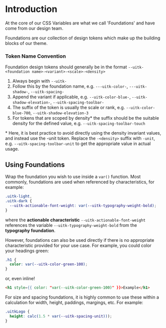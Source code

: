 
<Meta title="Documentation/Styles and Theming/Foundations/Introduction" />

# Introduction

At the core of our CSS Variables are what we call 'Foundations' and have come from our design team.

Foundations are our collection of design tokens which make up the building blocks of our theme.

### Token Name Convention

Foundation design tokens should generally be in the format `--uitk-<foundation name>-<variant>-<scale>-<density>`

1. Always begin with `--uitk-`
2. Follow this by the foundation name, e.g. `---uitk-color-`, `---uitk-shadow-`, `--uitk-spacing-`
3. Append the variant if applicable, e.g. `--uitk-color-blue-`, `--uitk-shadow-elevation-`, `--uitk-spacing-toolbar-`
4. The suffix of the token is usually the scale or rank, e.g. `--uitk-color-blue-700`, `--uitk-shadow-elevation-3`
5. For tokens that are scoped by density\* the suffix should be the suitable density for the defined value, e.g. `--uitk-spacing-toolbar-touch`

\* Here, it is best practice to avoid directly using the density invariant values, and instead use the -unit token. Replace the `-<density>` suffix with `-unit`, e.g. `--uitk-spacing-toolbar-unit` to get the appropriate value in actual usage.

## Using Foundations

Wrap the foundation you wish to use inside a `var()` function. Most commonly, foundations are used when referenced by characteristics, for example:

```css
.uitk-light,
.uitk-dark {
  --uitk-actionable-font-weight: var(--uitk-typography-weight-bold);
}
```

where the **actionable characteristic** `--uitk-actionable-font-weight` references the variable `--uitk-typography-weight-bold` from the **typography foundation**.

However, foundations can also be used directly if there is no appropriate characteristic provided for your use case. For example, you could color your headings green:

```css
.h1 {
  color: var(--uitk-color-green-100);
}
```

or, even inline!

```html
<h1 style={{ color: "var(--uitk-color-green-100)" }}>Example</h1>
```

For size and spacing foundations, it is highly common to use these within a calculation for width, height, paddings, margings, etc. For example:

```css
.uitkLogo {
  height: calc(1.5 * var(--uitk-spacing-unit)));
}
```
